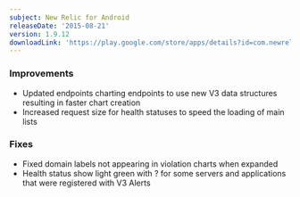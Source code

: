 ```yaml
---
subject: New Relic for Android
releaseDate: '2015-08-21'
version: 1.9.12
downloadLink: 'https://play.google.com/store/apps/details?id=com.newrelic.rpm'
---
```


### Improvements

* Updated endpoints charting endpoints to use new V3 data structures resulting in faster chart creation
* Increased request size for health statuses to speed the loading of main lists

### Fixes

* Fixed domain labels not appearing in violation charts when expanded
* Health status show light green with ? for some servers and applications that were registered with V3 Alerts

